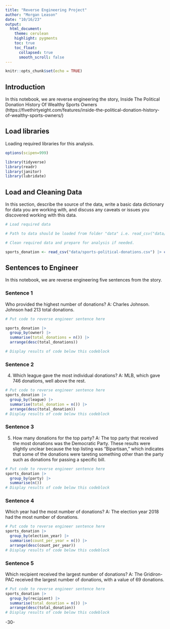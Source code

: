 ```yaml
---
title: "Reverse Engineering Project"
author: "Morgan Leason"
date: "10/16/23"
output:
  html_document:
    theme: cerulean
    highlight: pygments
    toc: true
    toc_float:
      collapsed: true
      smooth_scroll: false
---
```


```r
knitr::opts_chunk$set(echo = TRUE)
```

## Introduction 

In this notebook, we are reverse engineering the story, Inside The Political Donation History Of Wealthy Sports Owners (https://fivethirtyeight.com/features/inside-the-political-donation-history-of-wealthy-sports-owners/)

## Load libraries

Loading required libraries for this analysis.

```r
options(scipen=999)

library(tidyverse)
library(readr)
library(janitor)
library(lubridate)
```

## Load and Cleaning Data

In this section, describe the source of the data, write a basic data dictionary for data you are working with, and discuss any caveats or issues you discovered working with this data. 

```r
# Load required data

# Path to data should be loaded from folder "data" i.e. read_csv("data/name_of_data.csv")

# Clean required data and prepare for analysis if needed. 

sports_donation <- read_csv("data/sports-political-donations.csv") |> clean_names()

```

## Sentences to Engineer
In this notebook, we are reverse engineering five sentences from the story.

### Sentence 1

Who provided the highest number of donations?
A: Charles Johnson. Johnson had 213 total donations.

```r
# Put code to reverse engineer sentence here

sports_donation |>
  group_by(owner) |>
  summarise(total_donations = n()) |>
  arrange(desc(total_donations))

# Display results of code below this codeblock

```

### Sentence 2

4. Which league gave the most individual donations? 
A: MLB, which gave 746 donations, well above the rest.

```r
# Put code to reverse engineer sentence here
sports_donation |>
  group_by(league) |>
  summarise(total_donation = n()) |>
  arrange(desc(total_donation))
# Display results of code below this codeblock

```

### Sentence 3

5. How many donations for the top party?
A: The top party that received the most donations was the Democratic Party. These results were slightly unclear because the top listing was "Bipartisan," which indicates that some of the donations were tareting something other than the party such as donations for passing a specific bill.

```r
# Put code to reverse engineer sentence here
sports_donation |> 
  group_by(party) |>
  summarise(n()) 
# Display results of code below this codeblock

```

### Sentence 4

Which year had the most number of donations?
A: The election year 2018 had the most number of donations.

```r
# Put code to reverse engineer sentence here
sports_donation |>
  group_by(election_year) |>
  summarise(count_per_year = n()) |>
  arrange(desc(count_per_year))
# Display results of code below this codeblock

```

### Sentence 5

Which recipient received the largest number of donations?
A: The Gridiron-PAC received the largest number of donations, with a value of 69 donations.

```r
# Put code to reverse engineer sentence here
sports_donation |>
  group_by(recipient) |>
  summarise(total_donation = n()) |>
  arrange(desc(total_donation))
# Display results of code below this codeblock

```

-30-